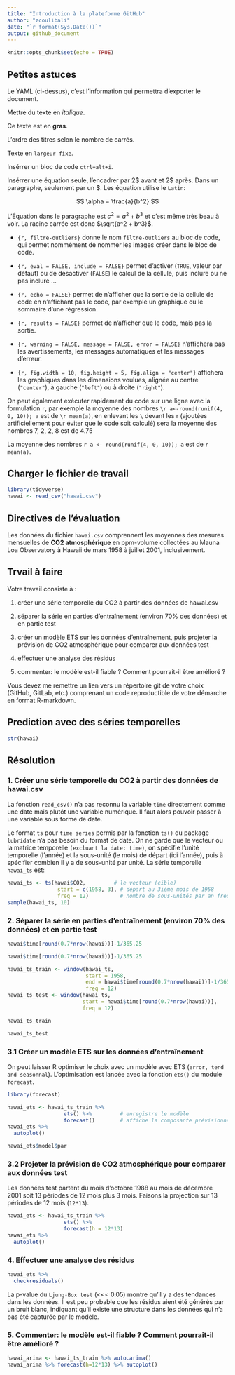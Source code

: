 ```yaml
---
title: "Introduction à la plateforme GitHub"
author: "zcoulibali"
date: "`r format(Sys.Date())`"
output: github_document
---
```


```r
knitr::opts_chunk$set(echo = TRUE)
```

## Petites astuces

Le YAML (ci-dessus), c'est l'information qui permettra d'exporter le document.

Mettre du texte en *italique*.

Ce texte est en **gras**.

L'ordre des titres selon le nombre de carrés.

Texte en `largeur fixe`.

Insérrer un bloc de code `ctrl+alt+i`.

Insérrer une équation seule, l'encadrer par 2$ avant et 2$ après. Dans un paragraphe, seulement par un $. Les équation utilise le `Latin`:

$$ \alpha = \frac{a}{b^2} $$

L'Équation dans le paragraphe est $c^2 = a^2 + b^3$ et c'est même très beau à voir. La racine carrée est donc $\sqrt{a^2 + b^3}$.


- `{r, filtre-outliers}` donne le nom `filtre-outliers` au bloc de code, qui permet nommément de nommer les images créer dans le bloc de code.

- `{r, eval = FALSE, include = FALSE}` permet d’activer (`TRUE`, valeur par défaut) ou de désactiver (`FALSE`) le calcul de la cellule, puis inclure ou ne pas inclure ...

- `{r, echo = FALSE}` permet de n’afficher que la sortie de la cellule de code en n’affichant pas le code, par exemple un graphique ou le sommaire d’une régression.

- `{r, results = FALSE}` permet de n’afficher que le code, mais pas la sortie.

- `{r, warning = FALSE, message = FALSE, error = FALSE}` n’affichera pas les avertissements, les messages automatiques et les messages d’erreur.

- `{r, fig.width = 10, fig.height = 5, fig.align = "center"}` affichera les graphiques dans les dimensions voulues, alignée au centre (`"center"`), à gauche (`"left"`) ou à droite (`"right"`).

On peut également exécuter rapidement du code sur une ligne avec la formulation `r`, par exemple la moyenne des nombres `\r a<-round(runif(4, 0, 10)); a` est de `\r mean(a)`, en enlevant les `\` devant les r (ajoutées artificiellement pour éviter que le code soit calculé) sera la moyenne des nombres 7, 2, 2, 8 est de 4.75

La moyenne des nombres `r a <- round(runif(4, 0, 10)); a` est de `r mean(a)`.


## Charger le fichier de travail

```r
library(tidyverse)
hawai <- read_csv("hawai.csv")
```


## Directives de l’évaluation
	
Les données du fichier `hawai.csv` comprennent les moyennes des mesures mensuelles de **CO2 atmosphérique** en ppm-volume collectées au Mauna Loa Observatory à Hawaii de mars 1958 à juillet 2001, inclusivement.

## Trvail à faire

Votre travail consiste à :

1. créer une série temporelle du CO2 à partir des données de hawai.csv

2. séparer la série en parties d'entraînement (environ 70% des données) et en partie test

3. créer un modèle ETS sur les données d'entraînement, puis projeter la prévision de CO2 atmosphérique pour comparer aux données test

4. effectuer une analyse des résidus

5. commenter: le modèle est-il fiable ? Comment pourrait-il être amélioré ?

Vous devez me remettre un lien vers un répertoire git de votre choix (GitHub, GitLab, etc.) comprenant un code reproductible de votre démarche en format R-markdown.

## Prediction avec des séries temporelles

```r
str(hawai)
```

## Résolution

### 1. Créer une série temporelle du CO2 à partir des données de hawai.csv

La fonction `read_csv()` n'a pas reconnu la variable `time` directement comme une date mais plutôt une variable numérique. Il faut alors pouvoir passer à une variable sous forme de date. 

Le format `ts` pour `time series` permis par la fonction `ts()` du package `lubridate` n'a pas besoin du format de date. On ne garde que le vecteur ou la matrice temporelle `(excluant la date: time)`, on spécifie l'unité temporelle (l'année) et la sous-unité (le mois) de départ (ici l'année), puis à spécifier combien il y a de sous-unité par unité. La série temporelle `hawai_ts` est:

```r
hawai_ts <- ts(hawai$CO2,         # le vecteur (cible)
                start = c(1958, 3), # départ au 3ième mois de 1958
                freq = 12)          # nombre de sous-unités par an freq = 12
sample(hawai_ts, 10)
```

### 2. Séparer la série en parties d'entraînement (environ 70% des données) et en partie test

```r
hawai$time[round(0.7*nrow(hawai))]-1/365.25
```

```r
hawai$time[round(0.7*nrow(hawai))]-1/365.25
```



```r
hawai_ts_train <- window(hawai_ts, 
                         start = 1958, 
                         end = hawai$time[round(0.7*nrow(hawai))]-1/365.25,
                         freq = 12)
hawai_ts_test <- window(hawai_ts, 
                        start = hawai$time[round(0.7*nrow(hawai))],
                        freq = 12)
```

```r
hawai_ts_train
```


```r
hawai_ts_test
```

### 3.1 Créer un modèle ETS sur les données d'entraînement
On peut laisser R optimiser le choix avec un modèle avec ETS (`error, tend and seasonnal`). L’optimisation est lancée avec la fonction `ets()` du module `forecast`.

```r
library(forecast)
```

```r
hawai_ets <- hawai_ts_train %>%
                  ets() %>%         # enregistre le modèle
                  forecast()        # affiche la composante prévisionnelle
hawai_ets %>% 
  autoplot()
```

```r
hawai_ets$model$par
```

### 3.2 Projeter la prévision de CO2 atmosphérique pour comparer aux données test

Les données test partent du mois d'octobre 1988 au mois de décembre 2001 soit 13 périodes de 12 mois plus 3 mois. Faisons la projection sur 13 périodes de 12 mois (`12*13`).

```r
hawai_ets <- hawai_ts_train %>%
                  ets() %>% 
                  forecast(h = 12*13)
hawai_ets %>% 
  autoplot()
```

### 4. Effectuer une analyse des résidus


```r
hawai_ets %>% 
  checkresiduals()
```

La p-value du `Ljung-Box test` (<<< 0.05) montre qu'il y a des tendances dans les données. Il est peu probable que les résidus aient été générés par un bruit blanc, indiquant qu’il existe une structure dans les données qui n’a pas été capturée par le modèle.

### 5. Commenter: le modèle est-il fiable ? Comment pourrait-il être amélioré ?

```r
hawai_arima <- hawai_ts_train %>% auto.arima()
hawai_arima %>% forecast(h=12*13) %>% autoplot()
```
 




